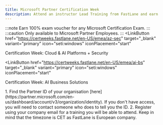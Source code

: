 ```yaml
---
title: Microsoft Partner Certification Week
description: Attend an instructor Lead Training from FastLane and earn a 100% off Microsoft exam voucher.
---
```


:::note
Earn 100% exam voucher for any Microsoft Certification Exam.
:::
:::caution
Only available to Microsoft Partner Employees. 
:::
  <CardGrid>
<LinkButton
  href="https://certweeks.fastlane.net/en-US/emea/az-sec" target="_blank"
  variant="primary"
  icon="seti:windows"
  iconPlacement="start"
>
  Certification Week: Cloud & AI Platforms + Security
</LinkButton>

<LinkButton
  href="https://certweeks.fastlane.net/en-US/emea/ai-bs" target="_blank"
  variant="primary"
  icon="seti:windows"
  iconPlacement="start"
>
  Certification Week: AI Business Solutions
</LinkButton>

  </CardGrid>
<Steps>
  1. Find the Partner ID of your organisation [here](https://partner.microsoft.com/en-us/dashboard/account/v3/organization/identity). If you don't have access, you will need to contact someone who does to tell you the ID. 
  2. Register using your company email for a training you will be able to attend. Keep in mind that the timezone is CET as FastLane is European company. 
</Steps>

<LinkCard title="Microsoft Exam Study Materials Collection" href="https://certs.msfthub.wiki/wiki/" />
